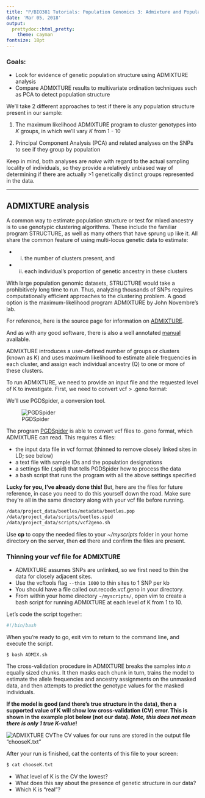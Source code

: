 ```yaml
---
title: "P/BIO381 Tutorials: Population Genomics 3: Admixture and Population Structure"
date: 'Mar 05, 2018'
output:
  prettydoc::html_pretty:
    theme: cayman
fontsize: 18pt
---
```


### Goals:
* Look for evidence of genetic population structure using ADMIXTURE analysis
* Compare ADMIXTURE results to multivariate ordination techniques such as PCA to detect population structure


We'll take 2 different approaches to test if there is any population structure present in our sample: 

1. The maximum likelihood ADMIXTURE program to cluster genotypes into *K*  groups, in which we'll vary *K* from 1 - 10

2. Principal Component Analysis (PCA) and related analyses on the SNPs to see if they group by population


Keep in mind, both analyses are *naive* with regard to the actual sampling locality of individuals, so they provide a relatively unbiased way of determining if there are actually >1 genetically distinct groups represented in the data.


------------------------------------------

## ADMIXTURE analysis ##

A common way to estimate population structure or test for mixed ancestry is to use genotypic clustering algorithms. These include the familiar program STRUCTURE, as well as many others that have sprung up like it. All share the common feature of using multi-locus genetic data to estimate:

* (i) the number of clusters present, and 
* (ii) each individual's proportion of genetic ancestry in these clusters

With large population genomic datasets, STRUCTURE would take a prohibitively long time to run. Thus, analyzing thousands of SNPs requires computationally efficient approaches to the clustering problem. A good option is the maximum-likelihood program ADMIXTURE by John Novembre's lab.

For reference, here is the source page for information on [ADMIXTURE](https://www.genetics.ucla.edu/software/admixture/).

And as with any good software, there is also a well annotated [manual](https://www.genetics.ucla.edu/software/admixture/admixture-manual.pdf) available.

ADMIXTURE introduces a user-defined number of groups or clusters (known as K) and uses maximum likelihood to estimate allele frequencies in each cluster, and assign each individual ancestry (Q) to one or more of these clusters. 

To run ADMIXTURE, we need to provide an input file and the requested level of K to investigate. First, we need to convert vcf > .geno format:

We'll use PGDSpider, a conversion tool.

![PGDSpider](https://www.researchgate.net/profile/Laurent_Excoffier/publication/51823785/figure/fig1/AS:409900954996742@1474739411354/Connectivity-between-population-genetics-programs-and-formats-Red-reading-and-writing.jpg)

The program [PGDSpider](http://www.cmpg.unibe.ch/software/PGDSpider/) is able to convert vcf files to .geno format, which ADMIXTURE can read. This requires 4 files:

* the input data file in vcf format (thinned to remove closely linked sites in LD; see below)
* a text file with sample IDs and the population designations
* a settings file (.spid) that tells PGDSpider how to process the data
* a bash script that runs the program with all the above settings specified

**Lucky for you, I've already done this!**  But, here are the files for future reference, in case you need to do this yourself down the road. Make sure they're all in the same directory along with your vcf file before running.

```bash
/data/project_data/beetles/metadata/beetles.pop
/data/project_data/scripts/beetles.spid
/data/project_data/scripts/vcf2geno.sh
```


Use **cp** to copy the needed files to your *~/myscripts* folder in your home directory on the server, then **cd** there and confirm the files are present.

### Thinning your vcf file for ADMIXTURE
* ADMIXTURE assumes SNPs are unlinked, so we first need to thin the data for closely adjacent sites. 
* Use the vcftools flag `--thin 1000` to thin sites to 1 SNP per kb
* You should have a file called out.recode.vcf.geno in your directory. 
* From within your home directory `~/myscripts/`, open vim to create a bash script for running ADMIXTURE at each level of K from 1 to 10. 

Let's code the script together:

```bash
#!/bin/bash
```

When you're ready to go, exit vim to return to the command line, and execute the script.

```
$ bash ADMIX.sh
```

The cross-validation procedure in ADMIXTURE breaks the samples into *n* equally sized chunks. It then masks each chunk in turn, trains the model to estimate the allele frequencies and ancestry assignments on the unmasked data, and then attempts to predict the genotype values for the masked individuals. 

**If the model is good (and there's true structure in the data), then a supported value of K will show low cross-validation (CV) error. This is shown in the example plot below (not our data). *Note, this does not mean there is only 1 true K-value*!**

![ADMIXTURE CV](https://www.researchgate.net/profile/Jason_Hodgson/publication/263579532/figure/download/fig3/AS:392426666643462@1470573216485/Figure-S1-Plot-of-ADMIXTURE-cross-validation-error-from-K2-through-K6-We-chose-K3-to.png)The CV values for our runs are stored in the output file "chooseK.txt"

After your run is finished, cat the contents of this file to your screen:

```bash
$ cat chooseK.txt
```

* What level of K is the CV the lowest? 
* What does this say about the presence of genetic structure in our data?
* Which K is "real"? 


